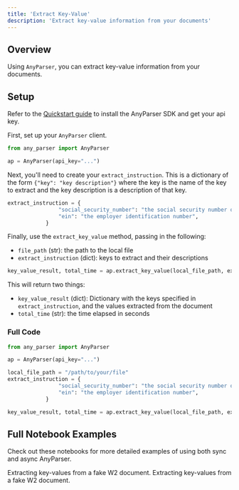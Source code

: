 ```yaml
---
title: 'Extract Key-Value'
description: 'Extract key-value information from your documents'
---
```


## Overview
Using `AnyParser`, you can extract key-value information from your documents.

## Setup
Refer to the [Quickstart guide](/quickstart/#setup) to install the AnyParser SDK and get your api key.

First, set up your `AnyParser` client.

```python anyparser_extract_key_value.py
from any_parser import AnyParser

ap = AnyParser(api_key="...")
```

Next, you'll need to create your `extract_instruction`. This is a dictionary of the form `{"key": "key description"}` where the key is the name of the key to extract and the key description is a description of that key.
```python anyparser_extract_key_value.py
extract_instruction = {
                "social_security_number": "the social security number of the employee",
                "ein": "the employer identification number",
            }
```
Finally, use the `extract_key_value` method, passing in the following:
- `file_path` (str): the path to the local file
- `extract_instruction` (dict): keys to extract and their descriptions

```python anyparser_extract_key_value.py
key_value_result, total_time = ap.extract_key_value(local_file_path, extract_instruction)
```

This will return two things:
- `key_value_result` (dict): Dictionary with the keys specified in `extract_instruction`, and the values extracted from the document
- `total_time` (str): the time elapsed in seconds

### Full Code
```python anyparser_extract_key_value.py
from any_parser import AnyParser

ap = AnyParser(api_key="...")

local_file_path = "/path/to/your/file"
extract_instruction = {
                "social_security_number": "the social security number of the employee",
                "ein": "the employer identification number",
            }

key_value_result, total_time = ap.extract_key_value(local_file_path, extract_instruction)
```

## Full Notebook Examples

Check out these notebooks for more detailed examples of using both sync and async AnyParser.

<CardGroup cols={2}>
  <Card
    title="AnyParser Sync Extract Key Value Example"
    icon="bolt-lightning"
    href="https://github.com/CambioML/any-parser/blob/main/examples/extract_key_value_pdf.ipynb"
  >
    Extracting key-values from a fake W2 document.
  </Card>
  <Card
    title="AnyParser Async Extract Key Value Example"
    icon="rotate"
    href="https://github.com/CambioML/any-parser/blob/main/examples/async_extract_key_value_pdf.ipynb"
  >
    Extracting key-values from a fake W2 document.
  </Card>
</CardGroup>

